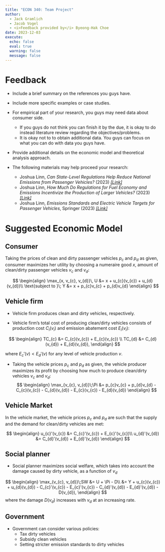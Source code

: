 ```yaml
---
title: "ECON 340: Team Project"
author: 
  - Jack Gramlich
  - Jacob Vogel
  - <i>Feedback provided by</i> Byeong-Hak Choe
date: 2023-12-03
execute: 
  echo: false
  eval: true
  warning: false
  message: false
---
```


# Feedback

- Include a brief summary on the references you guys have.

- Include more specific examples or case studies.

- For empirical part of your research, you guys may need data about consumer side.
  - If you guys do not think you can finish it by the due, it is okay to do instead literature review regarding the objectives/problems.
  - It is okay not to to obtain additional data. You guys can focus on what you can do with data you guys have. 
  
- Provide additional details on the economic model and theoretical analysis approach.

- The following materials may help proceed your research:
  - Joshua Linn, *Can State-Level Regulations Help Reduce National Emissions from Passenger Vehicles?* (2023) [*[Link]*](https://www.resources.org/common-resources/can-state-level-regulations-help-reduce-national-emissions-from-passenger-vehicles/)
  - Joshua Linn, *How Much Do Regulations for Fuel Economy and Emissions Incentivize the Production of Larger Vehicles?* (2023) [*[Link]*](https://www.resources.org/common-resources/how-much-do-regulations-for-fuel-economy-and-emissions-incentivize-the-production-of-larger-vehicles/)
  - Joshua Linn, *Emissions Standards and Electric Vehicle Targets for Passenger Vehicles*, Springer (2023) [*[Link]*](https://bcdanl.github.io/pdfs/econ-340-jack-jacob-ref.pdf)



# Suggested Economic Model

## Consumer

Taking the prices of clean and dirty passenger vehicles $p_{c}$ and $p_{d}$ as given, consumer maximizes her utility by choosing a numeraire good $x$, amount of clean/dirty passenger vehicles $v_{c}$ and $v_{d}$:

$$
\begin{align}
\max_{x, v_{c}, v_{d}}\, U &= x + u_{c}(v_{c}) + u_{d}(v_{d})\\
\text{subject to }\; Y &= x + p_{c}v_{c} + p_{d}v_{d}
\end{align}
$$

## Vehicle firm

- Vehicle firm produces clean and dirty vehicles, respectively.

- Vehicle firm's total cost of producing clean/dirty vehicles consists of production cost $C_{i}(v_{i})$ and emission abatement cost $E_{i}(v_{i})$:

$$
\begin{align}
TC_{c} &= C_{c}(v_{c}) + E_{c}(v_{c}) \\
TC_{d} &= C_{d}(v_{d}) + E_{d}(v_{d}),
\end{align}
$$

where $E_{c}'(v) < E_{d}'(v)$ for any level of vehicle production $v$.

- Taking the vehicle prices $p_{c}$ and $p_{d}$ as given, the vehicle producer maximizes its profit by choosing how much to produce clean/dirty vehicles $v_{c}$ and $v_{d}$:
$$
\begin{align}
\max_{v_{c}, v_{d}}\;\Pi &=  p_{c}v_{c} + p_{d}v_{d} - C_{c}(v_{c})  - C_{d}(v_{d}) - E_{c}(v_{c})  - E_{d}(v_{d})
\end{align}
$$



## Vehicle Market

In the vehicle market, the vehicle prices $p_{c}$ and $p_{d}$ are such that the supply and the demand for clean/dirty vehicles are met:

$$
\begin{align}
u_{c}'(v_{c}) &= C_{c}'(v_{c}) + E_{c}'(v_{c})\\
u_{d}'(v_{d}) &= C_{d}'(v_{d}) + E_{d}'(v_{d})
\end{align}
$$

## Social planner
- Social planner maximizes social welfare, which takes into account the damage caused by dirty vehicle, as a function of $v_{d}$

$$
\begin{align}
\max_{v_{c}, v_{d}}\;SW &= U + \Pi - D\\
&= Y + u_{c}(v_{c}) + u_{d}(v_{d}) - C_{c}'(v_{c}) - E_{c}'(v_{c}) - C_{d}'(v_{d}) - E_{d}'(v_{d}) - D(v_{d}),
\end{align}
$$
where the damage $D(v_{d})$ increases with $v_{d}$ at an increasing rate.


## Government
- Government can consider various policies:
  - Tax dirty vehicles
  - Subsidy clean vehicles
  - Setting stricter emission standards to dirty vehicles

